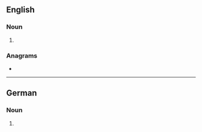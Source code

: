 {{also|bärts}}
==English==

===Noun===
{{head|en|noun form}}

# {{plural of|en|Bart}}

===Anagrams===
* {{anagrams|en|a=abrst|T-bars|abstr.|brast|brats}}

----

==German==

===Noun===
{{head|de|noun form|g=m}}

# {{inflection of|de|Bart||gen|s}}